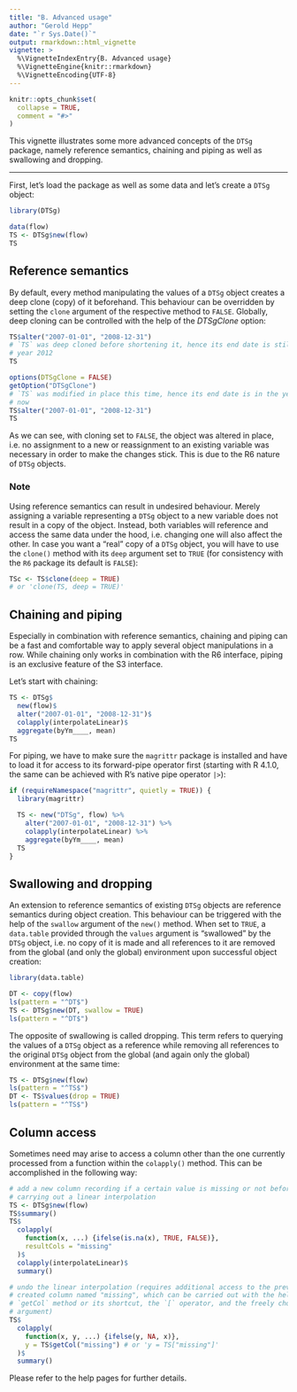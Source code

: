 ```yaml
---
title: "B. Advanced usage"
author: "Gerold Hepp"
date: "`r Sys.Date()`"
output: rmarkdown::html_vignette
vignette: >
  %\VignetteIndexEntry{B. Advanced usage}
  %\VignetteEngine{knitr::rmarkdown}
  %\VignetteEncoding{UTF-8}
---
```


```r
knitr::opts_chunk$set(
  collapse = TRUE,
  comment = "#>"
)
```

This vignette illustrates some more advanced concepts of the `DTSg` package, namely reference semantics, chaining and piping as well as swallowing and dropping.

---

First, let's load the package as well as some data and let's create a `DTSg` object:

```r
library(DTSg)

data(flow)
TS <- DTSg$new(flow)
TS
```

## Reference semantics

By default, every method manipulating the values of a `DTSg` object creates a deep clone (copy) of it beforehand. This behaviour can be overridden by setting the `clone` argument of the respective method to `FALSE`. Globally, deep cloning can be controlled with the help of the *DTSgClone* option:

```r
TS$alter("2007-01-01", "2008-12-31")
# `TS` was deep cloned before shortening it, hence its end date is still in the
# year 2012
TS

options(DTSgClone = FALSE)
getOption("DTSgClone")
# `TS` was modified in place this time, hence its end date is in the year 2008
# now
TS$alter("2007-01-01", "2008-12-31")
TS
```

As we can see, with cloning set to `FALSE`, the object was altered in place, i.e. no assignment to a new or reassignment to an existing variable was necessary in order to make the changes stick. This is due to the R6 nature of `DTSg` objects.

### Note

Using reference semantics can result in undesired behaviour. Merely assigning a variable representing a `DTSg` object to a new variable does not result in a copy of the object. Instead, both variables will reference and access the same data under the hood, i.e. changing one will also affect the other. In case you want a "real" copy of a `DTSg` object, you will have to use the `clone()` method with its `deep` argument set to `TRUE` (for consistency with the `R6` package its default is `FALSE`):

```r
TSc <- TS$clone(deep = TRUE)
# or 'clone(TS, deep = TRUE)'
```

## Chaining and piping

Especially in combination with reference semantics, chaining and piping can be a fast and comfortable way to apply several object manipulations in a row. While chaining only works in combination with the R6 interface, piping is an exclusive feature of the S3 interface.

Let's start with chaining:

```r
TS <- DTSg$
  new(flow)$
  alter("2007-01-01", "2008-12-31")$
  colapply(interpolateLinear)$
  aggregate(byYm____, mean)
TS
```

For piping, we have to make sure the `magrittr` package is installed and have to load it for access to its forward-pipe operator first (starting with R 4.1.0, the same can be achieved with R's native pipe operator `|>`):

```r
if (requireNamespace("magrittr", quietly = TRUE)) {
  library(magrittr)

  TS <- new("DTSg", flow) %>%
    alter("2007-01-01", "2008-12-31") %>%
    colapply(interpolateLinear) %>%
    aggregate(byYm____, mean)
  TS
}
```

## Swallowing and dropping

An extension to reference semantics of existing `DTSg` objects are reference semantics during object creation. This behaviour can be triggered with the help of the `swallow` argument of the `new()` method. When set to `TRUE`, a `data.table` provided through the `values` argument is "swallowed" by the `DTSg` object, i.e. no copy of it is made and all references to it are removed from the global (and only the global) environment upon successful object creation:

```r
library(data.table)

DT <- copy(flow)
ls(pattern = "^DT$")
TS <- DTSg$new(DT, swallow = TRUE)
ls(pattern = "^DT$")
```

The opposite of swallowing is called dropping. This term refers to querying the values of a `DTSg` object as a reference while removing all references to the original `DTSg` object from the global (and again only the global) environment at the same time:

```r
TS <- DTSg$new(flow)
ls(pattern = "^TS$")
DT <- TS$values(drop = TRUE)
ls(pattern = "^TS$")
```

## Column access

Sometimes need may arise to access a column other than the one currently processed from a function within the `colapply()` method. This can be accomplished in the following way:

```r
# add a new column recording if a certain value is missing or not before
# carrying out a linear interpolation
TS <- DTSg$new(flow)
TS$summary()
TS$
  colapply(
    function(x, ...) {ifelse(is.na(x), TRUE, FALSE)},
    resultCols = "missing"
  )$
  colapply(interpolateLinear)$
  summary()

# undo the linear interpolation (requires additional access to the previously
# created column named "missing", which can be carried out with the help of the
# `getCol` method or its shortcut, the `[` operator, and the freely chosen `y`
# argument)
TS$
  colapply(
    function(x, y, ...) {ifelse(y, NA, x)},
    y = TS$getCol("missing") # or 'y = TS["missing"]'
  )$
  summary()
```

Please refer to the help pages for further details.
